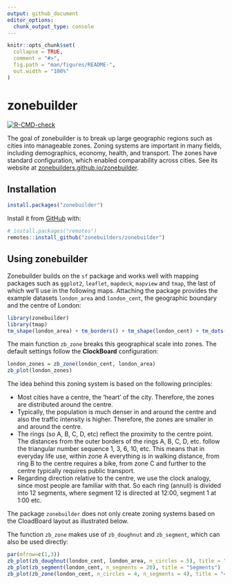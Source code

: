 ```yaml
---
output: github_document
editor_options: 
  chunk_output_type: console
---
```



<!-- README.md is generated from README.Rmd. Please edit that file -->

```r
knitr::opts_chunk$set(
  collapse = TRUE,
  comment = "#>",
  fig.path = "man/figures/README-",
  out.width = "100%"
)
```

# zonebuilder

<!-- badges: start -->
<!-- [![Codecov test coverage](https://codecov.io/gh/zonebuilders/zonebuilder/branch/master/graph/badge.svg)](https://codecov.io/gh/zonebuilders/zonebuilder?branch=master) -->
[![R-CMD-check](https://github.com/zonebuilders/zonebuilder/workflows/R-CMD-check/badge.svg)](https://github.com/zonebuilders/zonebuilder/actions)
<!-- badges: end -->

The goal of zonebuilder is to break up large geographic regions such as cities into manageable zones.
Zoning systems are important in many fields, including demographics, economy, health, and transport. The zones have standard configuration, which enabled comparability across cities. See its website at [zonebuilders.github.io/zonebuilder](https://zonebuilders.github.io/zonebuilder/).

## Installation

<!-- You can install the released version of zonebuilder from [CRAN](https://CRAN.R-project.org) with: -->

```r
install.packages("zonebuilder")
```

Install it from [GitHub](https://github.com/) with:

```r
# install.packages("remotes")
remotes::install_github("zonebuilders/zonebuilder")
```

## Using zonebuilder

Zonebuilder builds on the `sf` package and works well with mapping packages such as `ggplot2`, `leaflet`, `mapdeck`, `mapview` and `tmap`, the last of which we'll use in the following maps.
Attaching the package provides the example datasets `london_area` and `london_cent`, the geographic boundary and the centre of London:

```r
library(zonebuilder)
library(tmap)
tm_shape(london_area) + tm_borders() + tm_shape(london_cent) + tm_dots("red")
```

The main function `zb_zone` breaks this geographical scale into zones. The default settings follow the **ClockBoard** configuration:

```r
london_zones = zb_zone(london_cent, london_area)
zb_plot(london_zones)
```

The idea behind this zoning system is based on the following principles:

* Most cities have a centre, the 'heart' of the city. Therefore, the zones are distributed around the centre.
* Typically, the population is much denser in and around the centre and also the traffic intensity is higher. Therefore, the zones are smaller in and around the centre.
* The rings (so A, B, C, D, etc) reflect the proximity to the centre point. The distances from the outer borders of the rings A, B, C, D, etc. follow the triangular number sequence 1, 3, 6, 10, etc. This means that in everyday life use, within zone A everything is in walking distance, from ring B to the centre requires a bike, from zone C and further to the centre typically requires public transport. 
* Regarding direction relative to the centre, we use the clock analogy, since most people are familiar with that. So each ring (annuli) is divided into 12 segments, where segment 12 is directed at 12:00, segment 1 at 1:00 etc. 


The package `zonebuilder` does not only create zoning systems based on the CloadBoard layout as illustrated below.


The function `zb_zone` makes use of `zb_doughnut` and `zb_segment`, which can also be used directly:

```r
par(mfrow=c(1,3))
zb_plot(zb_doughnut(london_cent, london_area, n_circles = 5), title = "Doughnuts")
zb_plot(zb_segment(london_cent, n_segments = 20), title = "Segments")
zb_plot(zb_zone(london_cent, n_circles = 4, n_segments = 4), title = "4 segments, 4 circles")
```


<!-- tmap_arrange( -->
<!--   zb_view(zb_doughnut(london_cent, london_area, n_circles = 5), title = "Doughnuts"), -->
<!--   zb_view(zb_segment(london_cent, n_segments = 20), title = "Segments") -->
<!--  ) -->

